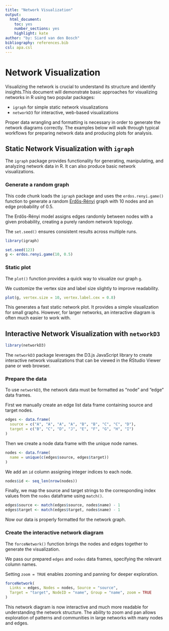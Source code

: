 ```yaml
---
title: "Network Visualization"
output:
  html_document: 
    toc: yes
    number_sections: yes
    highlight: kate
author: "by: Siard van den Bosch"
bibliography: references.bib
csl: apa.csl
---
```


# Network Visualization

Visualizing the network is crucial to understand its structure and identify insights.This document will demonstrate basic approaches for visualizing networks in R using two popular packages:

- `igraph` for simple static network visualizations 
- `networkD3` for interactive, web-based visualizations

Proper data wrangling and formatting is necessary in order to generate the network diagrams correctly. The examples below will walk through typical workflows for preparing network data and producing plots for analysis.

## Static Network Visualization with `igraph`

The `igraph` package provides functionality for generating, manipulating, and analyzing network data in R. It can also produce basic network visualizations.

### Generate a random graph

This code chunk loads the `igraph` package and uses the `erdos.renyi.game()` function to generate a random [Erdős-Rényi](https://en.wikipedia.org/wiki/Erd%C5%91s%E2%80%93R%C3%A9nyi_model) graph with 10 nodes and an edge probability of 0.5. 

The Erdős-Rényi model assigns edges randomly between nodes with a given probability, creating a purely random network topology.

The `set.seed()` ensures consistent results across multiple runs.

```r
library(igraph)

set.seed(123)
g <- erdos.renyi.game(10, 0.5)
```

### Static plot

The `plot()` function provides a quick way to visualize our graph `g`. 

We customize the vertex size and label size slightly to improve readability.

```r
plot(g, vertex.size = 10, vertex.label.cex = 0.8)
```

This generates a fast static network plot. It provides a simple visualization for small graphs. However, for larger networks, an interactive diagram is often much easier to work with.

## Interactive Network Visualization with `networkD3`

```r
library(networkD3)
```
The `networkD3` package leverages the D3.js JavaScript library to create interactive network visualizations that can be viewed in the RStudio Viewer pane or web browser.

### Prepare the data

To use `networkD3`, the network data must be formatted as "node" and "edge" data frames. 

First we manually create an edge list data frame containing source and target nodes.

```r
edges <- data.frame(
  source = c("A", "A", "A", "A", "B", "B", "C", "C", "D"),
  target = c("B", "C", "D", "J", "E", "F", "G", "H", "I")
)
```

Then we create a node data frame with the unique node names. 

```r
nodes <- data.frame(
  name = unique(c(edges$source, edges$target))
)
```

We add an `id` column assigning integer indices to each node.

```r
nodes$id <- seq_len(nrow(nodes))
```

Finally, we map the source and target strings to the corresponding index values from the `nodes` dataframe using `match()`.

```r
edges$source <- match(edges$source, nodes$name) - 1
edges$target <- match(edges$target, nodes$name) - 1
```

Now our data is properly formatted for the network graph.

### Create the interactive network diagram 

The `forceNetwork()` function brings the nodes and edges together to generate the visualization.

We pass our prepared `edges` and `nodes` data frames, specifying the relevant column names. 

Setting `zoom = TRUE` enables zooming and panning for deeper exploration.

```r
forceNetwork(
  Links = edges, Nodes = nodes, Source = "source",
  Target = "target", NodeID = "name", Group = "name", zoom = TRUE
)
```

This network diagram is now interactive and much more readable for understanding the network structure. The ability to zoom and pan allows exploration of patterns and communities in large networks with many nodes and edges.
